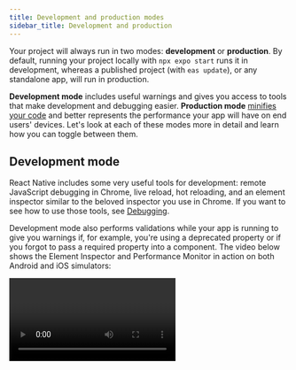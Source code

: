 ```yaml
---
title: Development and production modes
sidebar_title: Development and production
---
```



Your project will always run in two modes: **development** or **production**. By default, running your project locally with `npx expo start` runs it in development, whereas a published project (with `eas update`), or any standalone app, will run in production.

**Development mode** includes useful warnings and gives you access to tools that make development and debugging easier. **Production mode** [minifies your code](https://www.imperva.com/learn/performance/minification/) and better represents the performance your app will have on end users' devices. Let's look at each of these modes more in detail and learn how you can toggle between them.

## Development mode

React Native includes some very useful tools for development: remote JavaScript debugging in Chrome, live reload, hot reloading, and an element inspector similar to the beloved inspector you use in Chrome. If you want to see how to use those tools, see [Debugging](/workflow/debugging).

Development mode also performs validations while your app is running to give you warnings if, for example, you're using a deprecated property or if you forgot to pass a required property into a component. The video below shows the Element Inspector and Performance Monitor in action on both Android and iOS simulators:

<Video file="dev-prod/devMode.mp4" />

> **This comes at a cost: your app runs slower in development mode.**
>
> You can toggle it on and off with the Expo CLI, see [Production mode](#production-mode). When you switch it, just close and re-open your app for the change to take effect. **Any time you are testing your app's performance, be sure to disable development mode**.

### Showing the Developer Menu

The Developer Menu gives you access to a host of features that make development and debugging much easier. Invoking it depends on the device where you are running your application:

- Terminal UI: Press <kbd>M</kbd> in the terminal to open the menu on connected iOS and Android
- iOS Device: Shake the device a little bit.
- iOS Simulator: Hit <kbd>Ctrl</kbd> + <kbd>Cmd ⌘</kbd> + <kbd>Z</kbd> on a Mac in the emulator to simulate the shake gesture, or press <kbd>Cmd ⌘</kbd> + <kbd>D</kbd>.
- Android Device: Shake the device vertically a little bit.
- Android Emulator: Either hit <kbd>Cmd ⌘</kbd> + <kbd>M</kbd> or <kbd>Ctrl</kbd> + <kbd>M</kbd> or run `adb shell input keyevent 82` in your terminal window.

## Production mode

Production mode is most useful for two things:

- Testing your app's performance, as Development slows your app down considerably.
- Catching bugs that only show up in production.

The easiest way to simulate how your project will run on end users' devices is with the command:

<Terminal cmd={['$ npx expo start --no-dev --minify']} />

Besides running in production mode (which tells the Metro bundler to set the `__DEV__` environment variable to `false`, among a few other things), the `--minify` flag will minify your app. This flag will also eliminate unnecessary data such as comments, formatting, and unused code.

If you're getting an error or crash in your standalone app, running your project with this command can save you a lot of time in finding the root cause.

